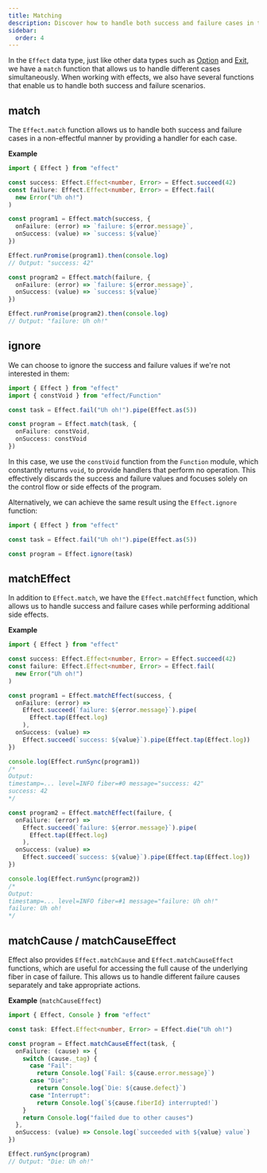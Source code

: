 ```yaml
---
title: Matching
description: Discover how to handle both success and failure cases in the Effect data type using functions like `match` and `matchEffect`. Learn techniques to perform side effects, ignore values, and access the full cause of failures. Effectively manage control flow and handle errors in your Effect programs.
sidebar:
  order: 4
---
```


In the `Effect` data type, just like other data types such as [Option](/docs/data-types/option/#matching) and [Exit](/docs/data-types/exit/#matching), we have a `match` function that allows us to handle different cases simultaneously. When working with effects, we also have several functions that enable us to handle both success and failure scenarios.

## match

The `Effect.match` function allows us to handle both success and failure cases in a non-effectful manner by providing a handler for each case.

**Example**

```ts twoslash
import { Effect } from "effect"

const success: Effect.Effect<number, Error> = Effect.succeed(42)
const failure: Effect.Effect<number, Error> = Effect.fail(
  new Error("Uh oh!")
)

const program1 = Effect.match(success, {
  onFailure: (error) => `failure: ${error.message}`,
  onSuccess: (value) => `success: ${value}`
})

Effect.runPromise(program1).then(console.log)
// Output: "success: 42"

const program2 = Effect.match(failure, {
  onFailure: (error) => `failure: ${error.message}`,
  onSuccess: (value) => `success: ${value}`
})

Effect.runPromise(program2).then(console.log)
// Output: "failure: Uh oh!"
```

## ignore

We can choose to ignore the success and failure values if we're not interested in them:

```ts twoslash
import { Effect } from "effect"
import { constVoid } from "effect/Function"

const task = Effect.fail("Uh oh!").pipe(Effect.as(5))

const program = Effect.match(task, {
  onFailure: constVoid,
  onSuccess: constVoid
})
```

In this case, we use the `constVoid` function from the `Function` module, which constantly returns `void`, to provide handlers that perform no operation. This effectively discards the success and failure values and focuses solely on the control flow or side effects of the program.

Alternatively, we can achieve the same result using the `Effect.ignore` function:

```ts twoslash
import { Effect } from "effect"

const task = Effect.fail("Uh oh!").pipe(Effect.as(5))

const program = Effect.ignore(task)
```

## matchEffect

In addition to `Effect.match`, we have the `Effect.matchEffect` function, which allows us to handle success and failure cases while performing additional side effects.

**Example**

```ts twoslash
import { Effect } from "effect"

const success: Effect.Effect<number, Error> = Effect.succeed(42)
const failure: Effect.Effect<number, Error> = Effect.fail(
  new Error("Uh oh!")
)

const program1 = Effect.matchEffect(success, {
  onFailure: (error) =>
    Effect.succeed(`failure: ${error.message}`).pipe(
      Effect.tap(Effect.log)
    ),
  onSuccess: (value) =>
    Effect.succeed(`success: ${value}`).pipe(Effect.tap(Effect.log))
})

console.log(Effect.runSync(program1))
/*
Output:
timestamp=... level=INFO fiber=#0 message="success: 42"
success: 42
*/

const program2 = Effect.matchEffect(failure, {
  onFailure: (error) =>
    Effect.succeed(`failure: ${error.message}`).pipe(
      Effect.tap(Effect.log)
    ),
  onSuccess: (value) =>
    Effect.succeed(`success: ${value}`).pipe(Effect.tap(Effect.log))
})

console.log(Effect.runSync(program2))
/*
Output:
timestamp=... level=INFO fiber=#1 message="failure: Uh oh!"
failure: Uh oh!
*/
```

## matchCause / matchCauseEffect

Effect also provides `Effect.matchCause` and `Effect.matchCauseEffect` functions, which are useful for accessing the full cause of the underlying fiber in case of failure.
This allows us to handle different failure causes separately and take appropriate actions.

**Example** (`matchCauseEffect`)

```ts twoslash
import { Effect, Console } from "effect"

const task: Effect.Effect<number, Error> = Effect.die("Uh oh!")

const program = Effect.matchCauseEffect(task, {
  onFailure: (cause) => {
    switch (cause._tag) {
      case "Fail":
        return Console.log(`Fail: ${cause.error.message}`)
      case "Die":
        return Console.log(`Die: ${cause.defect}`)
      case "Interrupt":
        return Console.log(`${cause.fiberId} interrupted!`)
    }
    return Console.log("failed due to other causes")
  },
  onSuccess: (value) => Console.log(`succeeded with ${value} value`)
})

Effect.runSync(program)
// Output: "Die: Uh oh!"
```
